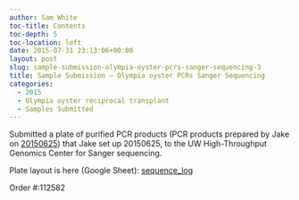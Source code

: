 ```yaml
---
author: Sam White
toc-title: Contents
toc-depth: 5
toc-location: left
date: 2015-07-31 23:13:06+00:00
layout: post
slug: sample-submission-olympia-oyster-pcrs-sanger-sequencing-3
title: Sample Submission – Olympia oyster PCRs Sanger Sequencing
categories:
  - 2015
  - Olympia oyster reciprocal transplant
  - Samples Submitted
---
```


Submitted a plate of purified PCR products (PCR products prepared by Jake on [20150625](https://heareresearch.blogspot.com/2015/06/6-25-2015-flanking-pcr-pt-4.html)) that Jake set up 20150625, to the UW High-Throughput Genomics Center for Sanger sequencing.

Plate layout is here (Google Sheet): [sequence_log](https://docs.google.com/spreadsheet/ccc?key=0AtV_gF766XZAcHljOFBWd3pLTUJwbUxkdkg1OGdCY3c&usp=sharing)

Order #:112582
